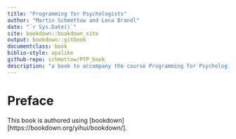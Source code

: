 ```yaml
---
title: "Programming for Psychologists"
author: "Martin Schmettow and Lena Brandl"
date: "`r Sys.Date()`"
site: bookdown::bookdown_site
output: bookdown::gitbook
documentclass: book
biblio-style: apalike
github-repo: schmettow/PfP_book
description: "a book to accompany the course Programming for Psychologists"
---
```


# Preface {-}

This book is authored using [bookdown][https://bookdown.org/yihui/bookdown/].
